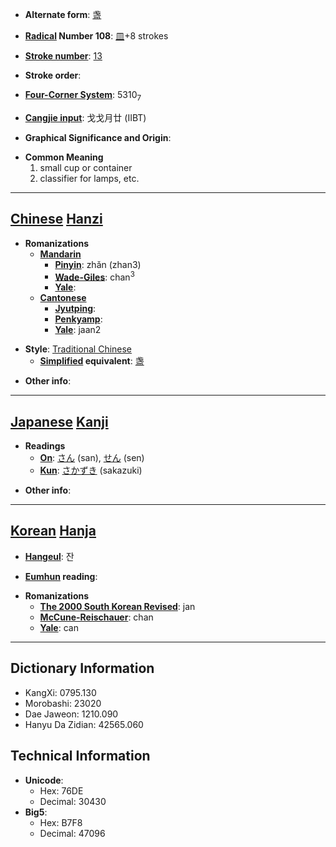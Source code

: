 * '''Alternate form''': [[盏]]

* '''[[Wiktionary:Chinese radical index| Radical]] Number 108''': [[Wiktionary:Chinese radical index 皿|皿]]+8 strokes

* '''[[Wiktionary:Chinese total strokes index|Stroke number]]''': [[Wiktionary:Chinese total strokes index 13|13]]

* '''Stroke order''': 

* '''[[Wiktionary:Chinese four corner index|Four-Corner System]]''': 5310<sub>7</sub>

* '''[[Wiktionary:Chinese Cangjie index|Cangjie input]]''': 戈戈月廿 (IIBT)

* '''Graphical Significance and Origin''': 

* '''Common Meaning'''
*#small cup or container
*# classifier for lamps, etc.


----

== [[Chinese]] [[Hanzi]] ==

* '''Romanizations'''
** '''[[Mandarin]]'''
*** '''[[Pinyin]]''': zhǎn (zhan3)
*** '''[[Wade-Giles]]''': chan<sup>3</sup>
*** '''[[Yale]]''': 
** '''[[Cantonese]]'''
*** '''[[Jyutping]]''':
*** '''[[Penkyamp]]''': 
*** '''[[Yale]]''': jaan2

* '''Style''': [[Traditional Chinese]] 
** '''[[Simplified Chinese|Simplified]] equivalent''': [[盏]]

* '''Other info''': 

----

== [[Japanese]] [[Kanji]] ==

* '''Readings'''
** '''[[On]]''': [[さん]] (san), [[せん]] (sen)
** '''[[Kun]]''': [[さかずき]] (sakazuki)

* '''Other info''':  

----

== [[Korean]] [[Hanja]] ==

* '''[[Hangeul]]''': 잔

* '''[[Eumhun]] reading''': 

* '''Romanizations'''
** '''[[The 2000 South Korean Revised Romanization|The 2000 South Korean Revised]]''': jan
** '''[[McCune-Reischauer]]''': chan
** '''[[Yale]]''': can

----

== Dictionary Information ==

* KangXi: 0795.130
* Morobashi: 23020
* Dae Jaweon: 1210.090
* Hanyu Da Zidian: 42565.060

== Technical Information ==

* '''Unicode''':
** Hex: 76DE
** Decimal: 30430
* '''Big5''':
** Hex: B7F8
** Decimal: 47096